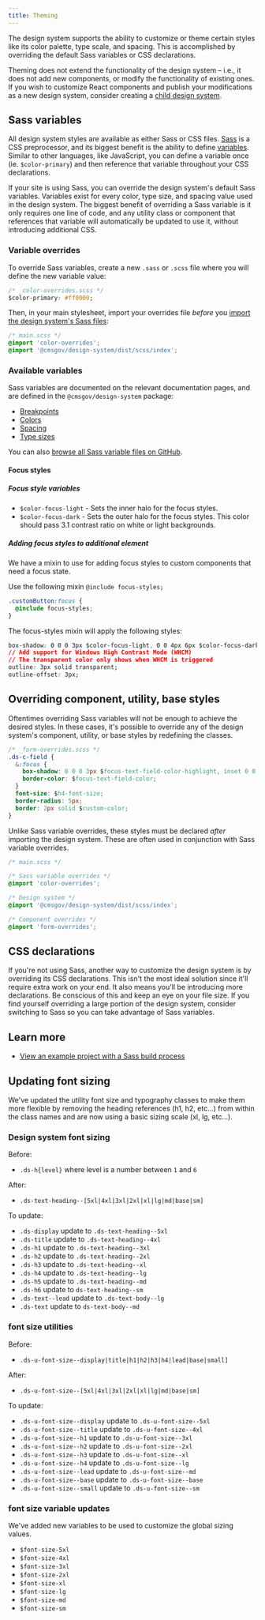 ```yaml
---
title: Theming
---
```


The design system supports the ability to customize or theme certain styles like its color palette, type scale, and spacing. This is accomplished by overriding the default Sass variables or CSS declarations.

Theming does not extend the functionality of the design system – i.e., it does not add new components, or modify the functionality of existing ones. If you wish to customize React components and publish your modifications as a new design system, consider creating a [child design system](/getting-started/child-design-systems/).

## Sass variables

All design system styles are available as either Sass or CSS files. [Sass](https://sass-lang.com/) is a CSS preprocessor, and its biggest benefit is the ability to define [variables](https://sass-lang.com/documentation/file.SASS_REFERENCE.html#variables_). Similar to other languages, like JavaScript, you can define a variable once (ie. `$color-primary`) and then reference that variable throughout your CSS declarations.

If your site is using Sass, you can override the design system's default Sass variables. Variables exist for every color, type size, and spacing value used in the design system. The biggest benefit of overriding a Sass variable is it only requires one line of code, and any utility class or component that references that variable will automatically be updated to use it, without introducing additional CSS.

### Variable overrides

To override Sass variables, create a new `.sass` or `.scss` file where you will define the new variable value:

```css
/* _color-overrides.scss */
$color-primary: #ff0000;
```

Then, in your main stylesheet, import your overrides file _before_ you [import the design system's Sass files](/getting-started/developers/using-sass-and-css/#sass):

```css
/* main.scss */
@import 'color-overrides';
@import '@cmsgov/design-system/dist/scss/index';
```

### Available variables

Sass variables are documented on the relevant documentation pages, and are defined in the `@cmsgov/design-system` package:

- [Breakpoints](/foundation/layout-grid/responsive/)
- [Colors](/foundation/color/)
- [Spacing](/foundation/spacing/)
- [Type sizes](/foundation/typography/)

You can also [browse all Sass variable files on GitHub](https://github.com/CMSgov/design-system/tree/master/packages/design-system/src/styles/settings/variables).

#### Focus styles

##### Focus style variables

- `$color-focus-light` - Sets the inner halo for the focus styles.
- `$color-focus-dark` - Sets the outer halo for the focus styles. This color should pass 3.1 contrast ratio on white or light backgrounds.

##### Adding focus styles to additional element

We have a mixin to use for adding focus styles to custom components that need a focus state.

Use the following mixin `@include focus-styles;`

```css
.customButton:focus {
  @include focus-styles;
}
```

The focus-styles mixin will apply the following styles:

```css
box-shadow: 0 0 0 3px $color-focus-light, 0 0 4px 6px $color-focus-dark;
// Add support for Windows High Contrast Mode (WHCM)
// The transparent color only shows when WHCM is triggered
outline: 3px solid transparent;
outline-offset: 3px;
```

## Overriding component, utility, base styles

Oftentimes overriding Sass variables will not be enough to achieve the desired styles. In these cases, it's possible to override any of the design system's component, utility, or base styles by redefining the classes.

```css
/* _form-overrides.scss */
.ds-c-field {
  &:focus {
    box-shadow: 0 0 0 3px $focus-text-field-color-highlight, inset 0 0 0 1px $focus-text-field-color;
    border-color: $focus-text-field-color;
  }
  font-size: $h4-font-size;
  border-radius: 5px;
  border: 2px solid $custom-color;
}
```

Unlike Sass variable overrides, these styles must be declared _after_ importing the design system. These are often used in conjunction with Sass variable overrides.

```css
/* main.scss */

/* Sass variable overrides */
@import 'color-overrides';

/* Design system */
@import '@cmsgov/design-system/dist/scss/index';

/* Component overrides */
@import 'form-overrides';
```

## CSS declarations

If you're not using Sass, another way to customize the design system is by overriding its CSS declarations. This isn't the most ideal solution since it'll require extra work on your end. It also means you'll be introducing more declarations. Be conscious of this and keep an eye on your file size. If you find yourself overriding a large portion of the design system, consider switching to Sass so you can take advantage of Sass variables.

## Learn more

- [View an example project with a Sass build process](https://github.com/CMSgov/design-system/tree/master/examples/react-app)

## Updating font sizing

We've updated the utility font size and typography classes to make them more flexible by removing the heading references (h1, h2, etc...) from within the class names and are now using a basic sizing scale (xl, lg, etc...).

### Design system font sizing

Before:

- `.ds-h{level}` where level is a number between `1` and `6`

After:

- `.ds-text-heading--[5xl|4xl|3xl|2xl|xl|lg|md|base|sm]`

To update:

- `.ds-display` update to `.ds-text-heading--5xl`
- `.ds-title` update to `.ds-text-heading--4xl`
- `.ds-h1` update to `.ds-text-heading--3xl`
- `.ds-h2` update to `.ds-text-heading--2xl`
- `.ds-h3` update to `.ds-text-heading--xl`
- `.ds-h4` update to `.ds-text-heading--lg`
- `.ds-h5` update to `.ds-text-heading--md`
- `.ds-h6` update to `ds-text-heading--sm`
- `.ds-text--lead` update to `.ds-text-body--lg`
- `.ds-text` update to `ds-text-body--md`

### font size utilities

Before:

- `.ds-u-font-size--display|title|h1|h2|h3|h4|lead|base|small]`

After:

- `.ds-u-font-size--[5xl|4xl|3xl|2xl|xl|lg|md|base|sm]`

To update:

- `.ds-u-font-size--display` update to `.ds-u-font-size--5xl`
- `.ds-u-font-size--title` update to `.ds-u-font-size--4xl`
- `.ds-u-font-size--h1` update to `.ds-u-font-size--3xl`
- `.ds-u-font-size--h2` update to `.ds-u-font-size--2xl`
- `.ds-u-font-size--h3` update to `.ds-u-font-size--xl`
- `.ds-u-font-size--h4` update to `.ds-u-font-size--lg`
- `.ds-u-font-size--lead` update to `.ds-u-font-size--md`
- `.ds-u-font-size--base` update to `.ds-u-font-size--base`
- `.ds-u-font-size--small` update to `.ds-u-font-size--sm`

### font size variable updates

We've added new variables to be used to customize the global sizing values.

- `$font-size-5xl`
- `$font-size-4xl`
- `$font-size-3xl`
- `$font-size-2xl`
- `$font-size-xl`
- `$font-size-lg`
- `$font-size-md`
- `$font-size-sm`

